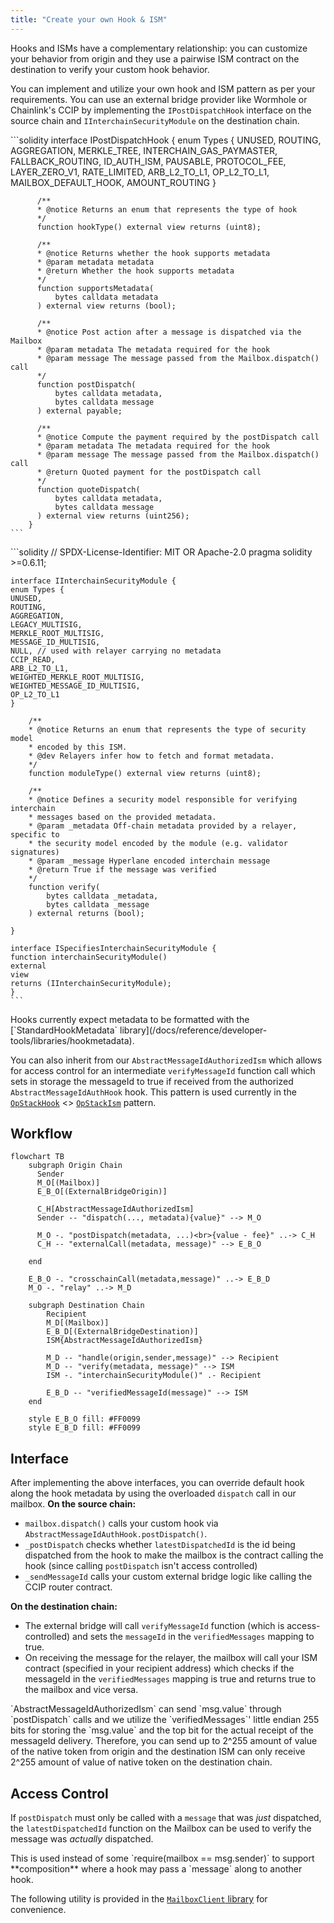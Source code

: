 ```yaml
---
title: "Create your own Hook & ISM"
---
```


Hooks and ISMs have a complementary relationship: you can customize your behavior from origin and they use a pairwise ISM contract on the destination to verify your custom hook behavior.

You can implement and utilize your own hook and ISM pattern as per your requirements. You can use an external bridge provider like Wormhole or Chainlink's CCIP by implementing the `IPostDispatchHook` interface on the source chain and `IInterchainSecurityModule` on the destination chain.

<AccordionGroup>
  <Accordion title="IPostDispatchHook Interface">
    ```solidity
        interface IPostDispatchHook {
          enum Types {
              UNUSED,
              ROUTING,
              AGGREGATION,
              MERKLE_TREE,
              INTERCHAIN_GAS_PAYMASTER,
              FALLBACK_ROUTING,
              ID_AUTH_ISM,
              PAUSABLE,
              PROTOCOL_FEE,
              LAYER_ZERO_V1,
              RATE_LIMITED,
              ARB_L2_TO_L1,
              OP_L2_TO_L1,
              MAILBOX_DEFAULT_HOOK,
              AMOUNT_ROUTING
          }

          /**
          * @notice Returns an enum that represents the type of hook
          */
          function hookType() external view returns (uint8);

          /**
          * @notice Returns whether the hook supports metadata
          * @param metadata metadata
          * @return Whether the hook supports metadata
          */
          function supportsMetadata(
              bytes calldata metadata
          ) external view returns (bool);

          /**
          * @notice Post action after a message is dispatched via the Mailbox
          * @param metadata The metadata required for the hook
          * @param message The message passed from the Mailbox.dispatch() call
          */
          function postDispatch(
              bytes calldata metadata,
              bytes calldata message
          ) external payable;

          /**
          * @notice Compute the payment required by the postDispatch call
          * @param metadata The metadata required for the hook
          * @param message The message passed from the Mailbox.dispatch() call
          * @return Quoted payment for the postDispatch call
          */
          function quoteDispatch(
              bytes calldata metadata,
              bytes calldata message
          ) external view returns (uint256);
        }
    ```

  </Accordion>

  <Accordion title="IInterchainSecurityModule Interface">
    ```solidity
    // SPDX-License-Identifier: MIT OR Apache-2.0
    pragma solidity >=0.6.11;

    interface IInterchainSecurityModule {
    enum Types {
    UNUSED,
    ROUTING,
    AGGREGATION,
    LEGACY_MULTISIG,
    MERKLE_ROOT_MULTISIG,
    MESSAGE_ID_MULTISIG,
    NULL, // used with relayer carrying no metadata
    CCIP_READ,
    ARB_L2_TO_L1,
    WEIGHTED_MERKLE_ROOT_MULTISIG,
    WEIGHTED_MESSAGE_ID_MULTISIG,
    OP_L2_TO_L1
    }

        /**
        * @notice Returns an enum that represents the type of security model
        * encoded by this ISM.
        * @dev Relayers infer how to fetch and format metadata.
        */
        function moduleType() external view returns (uint8);

        /**
        * @notice Defines a security model responsible for verifying interchain
        * messages based on the provided metadata.
        * @param _metadata Off-chain metadata provided by a relayer, specific to
        * the security model encoded by the module (e.g. validator signatures)
        * @param _message Hyperlane encoded interchain message
        * @return True if the message was verified
        */
        function verify(
            bytes calldata _metadata,
            bytes calldata _message
        ) external returns (bool);

    }

    interface ISpecifiesInterchainSecurityModule {
    function interchainSecurityModule()
    external
    view
    returns (IInterchainSecurityModule);
    }
    ```

  </Accordion>
</AccordionGroup>

<Note>
  Hooks currently expect metadata to be formatted with the
  [`StandardHookMetadata`
  library](/docs/reference/developer-tools/libraries/hookmetadata).
</Note>

You can also inherit from our `AbstractMessageIdAuthorizedIsm` which allows for access control for an intermediate `verifyMessageId` function call which sets in storage the messageId to true if received from the authorized `AbstractMessageIdAuthHook` hook. This pattern is used currently in the [`OpStackHook`](https://github.com/hyperlane-xyz/hyperlane-monorepo/blob/ef2ece300e71a30e8f4f59e5b26e21eea012d43b/solidity/contracts/hooks/OPStackHook.sol#L33C8-L33C8) \<> [`OpStackIsm`](https://github.com/hyperlane-xyz/hyperlane-monorepo/blob/ef2ece300e71a30e8f4f59e5b26e21eea012d43b/solidity/contracts/isms/hook/OPStackIsm.sol#L31) pattern.

## Workflow

```mermaid
flowchart TB
    subgraph Origin Chain
      Sender
      M_O[(Mailbox)]
      E_B_O[(ExternalBridgeOrigin)]

      C_H[AbstractMessageIdAuthorizedIsm]
      Sender -- "dispatch(..., metadata){value}" --> M_O

      M_O -. "postDispatch(metadata, ...)<br>{value - fee}" ..-> C_H
      C_H -- "externalCall(metadata, message)" --> E_B_O

    end

    E_B_O -. "crosschainCall(metadata,message)" ..-> E_B_D
    M_O -. "relay" ..-> M_D

    subgraph Destination Chain
        Recipient
        M_D[(Mailbox)]
        E_B_D[(ExternalBridgeDestination)]
        ISM{AbstractMessageIdAuthorizedIsm}

        M_D -- "handle(origin,sender,message)" --> Recipient
        M_D -- "verify(metadata, message)" --> ISM
        ISM -. "interchainSecurityModule()" .- Recipient

        E_B_D -- "verifiedMessageId(message)" --> ISM
    end

    style E_B_O fill: #FF0099
    style E_B_D fill: #FF0099
```

## Interface

After implementing the above interfaces, you can override default hook along the hook metadata by using the overloaded `dispatch` call in our mailbox.
**On the source chain:**

- `mailbox.dispatch()` calls your custom hook via `AbstractMessageIdAuthHook.postDispatch()`.
- `_postDispatch` checks whether `latestDispatchedId` is the id being dispatched from the hook to make the mailbox is the contract calling the hook (since calling `postDispatch` isn't access controlled)
- `_sendMessageId` calls your custom external bridge logic like calling the CCIP router contract.

**On the destination chain:**

- The external bridge will call `verifyMessageId` function (which is access-controlled) and sets the `messageId` in the `verifiedMessages` mapping to true.
- On receiving the message for the relayer, the mailbox will call your ISM contract (specified in your recipient address) which checks if the messageId in the `verifiedMessages` mapping is true and returns true to the mailbox and vice versa.

<Warning>
  `AbstractMessageIdAuthorizedIsm` can send `msg.value` through `postDispatch`
  calls and we utilize the `verifiedMessages`' little endian 255 bits for
  storing the `msg.value` and the top bit for the actual receipt of the
  messageId delivery. Therefore, you can send up to 2^255 amount of value of the
  native token from origin and the destination ISM can only receive 2^255 amount
  of value of native token on the destination chain.
</Warning>

## Access Control

If `postDispatch` must only be called with a `message` that was _just_ dispatched, the `latestDispatchedId` function on the Mailbox can be used to verify the message was _actually_ dispatched.

<Note>
  This is used instead of some `require(mailbox == msg.sender)` to support
  **composition** where a hook may pass a `message` along to another hook.
</Note>

The following utility is provided in the [`MailboxClient` library](/docs/reference/developer-tools/libraries/mailbox-client) for convenience.
